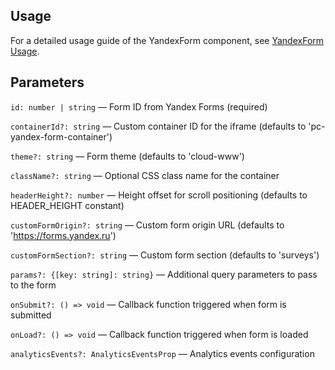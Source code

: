 

<Meta of={YandexFormStories} />
<StoryTemplate>

## Usage

For a detailed usage guide of the YandexForm component, see [YandexForm Usage](https://github.com/gravity-ui/page-constructor/blob/main/memory-bank/usage/yandexForm.md).

## Parameters

`id: number | string` — Form ID from Yandex Forms (required)

`containerId?: string` — Custom container ID for the iframe (defaults to 'pc-yandex-form-container')

`theme?: string` — Form theme (defaults to 'cloud-www')

`className?: string` — Optional CSS class name for the container

`headerHeight?: number` — Height offset for scroll positioning (defaults to HEADER_HEIGHT constant)

`customFormOrigin?: string` — Custom form origin URL (defaults to 'https://forms.yandex.ru')

`customFormSection?: string` — Custom form section (defaults to 'surveys')

`params?: {[key: string]: string}` — Additional query parameters to pass to the form

`onSubmit?: () => void` — Callback function triggered when form is submitted

`onLoad?: () => void` — Callback function triggered when form is loaded

`analyticsEvents?: AnalyticsEventsProp` — Analytics events configuration

</StoryTemplate>

